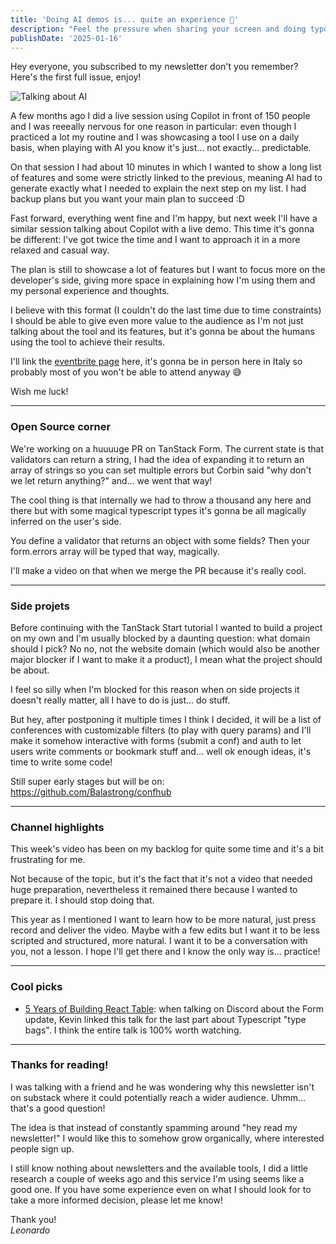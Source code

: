```yaml
---
title: 'Doing AI demos is... quite an experience 🤖'
description: "Feel the pressure when sharing your screen and doing typos? That's a whole another level"
publishDate: '2025-01-16'
---
```



Hey everyone, you subscribed to my newsletter don't you remember? Here's the first full issue, enjoy!


<Image src={intro} alt="Talking about AI" class="mx-auto" />

A few months ago I did a live session using Copilot in front of 150 people and I was reeeally nervous for one reason in particular: even though I practiced a lot my routine and I was showcasing a tool I use on a daily basis, when playing with AI you know it's just... not exactly... predictable.

On that session I had about 10 minutes in which I wanted to show a long list of features and some were strictly linked to the previous, meaning AI had to generate exactly what I needed to explain the next step on my list. I had backup plans but you want your main plan to succeed :D

Fast forward, everything went fine and I'm happy, but next week I'll have a similar session talking about Copilot with a live demo. This time it's gonna be different: I've got twice the time and I want to approach it in a more relaxed and casual way.

The plan is still to showcase a lot of features but I want to focus more on the developer's side, giving more space in explaining how I'm using them and my personal experience and thoughts.

I believe with this format (I couldn't do the last time due to time constraints) I should be able to give even more value to the audience as I'm not just talking about the tool and its features, but it's gonna be about the humans using the tool to achieve their results.

I'll link the [eventbrite page](https://www.eventbrite.it/e/biglietti-ai-per-systems-engineer-e-developer-verso-un-futuro-co-creato-1119103291069?aff=leo) here, it's gonna be in person here in Italy so probably most of you won't be able to attend anyway 😅

Wish me luck!

---

### Open Source corner

We're working on a huuuuge PR on TanStack Form. The current state is that validators can return a string, I had the idea of expanding it to return an array of strings so you can set multiple errors but Corbin said "why don't we let return anything?" and... we went that way!

The cool thing is that internally we had to throw a thousand any here and there but with some magical typescript types it's gonna be all magically inferred on the user's side.

You define a validator that returns an object with some fields? Then your form.errors array will be typed that way, magically.

I'll make a video on that when we merge the PR because it's really cool.

---

### Side projets

Before continuing with the TanStack Start tutorial I wanted to build a project on my own and I'm usually blocked by a daunting question: what domain should I pick? No no, not the website domain (which would also be another major blocker if I want to make it a product), I mean what the project should be about.

I feel so silly when I'm blocked for this reason when on side projects it doesn't really matter, all I have to do is just... do stuff.

But hey, after postponing it multiple times I think I decided, it will be a list of conferences with customizable filters (to play with query params) and I'll make it somehow interactive with forms (submit a conf) and auth to let users write comments or bookmark stuff and... well ok enough ideas, it's time to write some code!

Still super early stages but will be on: https://github.com/Balastrong/confhub

---

### Channel highlights

<YouTube id="_JDf5_wVujo" />

This week's video has been on my backlog for quite some time and it's a bit frustrating for me.

Not because of the topic, but it's the fact that it's not a video that needed huge preparation, nevertheless it remained there because I wanted to prepare it. I should stop doing that.

This year as I mentioned I want to learn how to be more natural, just press record and deliver the video. Maybe with a few edits but I want it to be less scripted and structured, more natural.
I want it to be a conversation with you, not a lesson. I hope I'll get there and I know the only way is... practice!

---

### Cool picks

- [5 Years of Building React Table](https://youtu.be/O4IWJcafX8c): when talking on Discord about the Form update, Kevin linked this talk for the last part about Typescript "type bags". I think the entire talk is 100% worth watching.

---

### Thanks for reading!

I was talking with a friend and he was wondering why this newsletter isn't on substack where it could potentially reach a wider audience. Uhmm... that's a good question!

The idea is that instead of constantly spamming around "hey read my newsletter!" I would like this to somehow grow organically, where interested people sign up.

I still know nothing about newsletters and the available tools, I did a little research a couple of weeks ago and this service I'm using seems like a good one. If you have some experience even on what I should look for to take a more informed decision, please let me know!

Thank you!<br />
_Leonardo_
